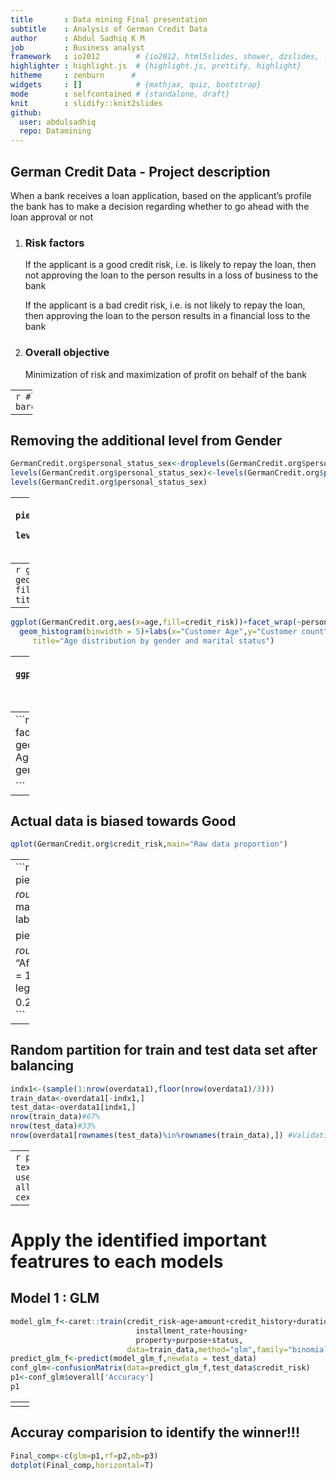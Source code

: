 ---
title       : Data mining Final presentation
subtitle    : Analysis of German Credit Data
author      : Abdul Sadhiq K M
job         : Business analyst
framework   : io2012        # {io2012, html5slides, shower, dzslides, ...}
highlighter : highlight.js  # {highlight.js, prettify, highlight}
hitheme     : zenburn      # 
widgets     : []            # {mathjax, quiz, bootstrap}
mode        : selfcontained # {standalone, draft}
knit        : slidify::knit2slides
github:
  user: abdulsadhiq
  repo: Datamining
---
<section class="slide1">
  <h2>German Credit Data - Project description</h2>
  <p>When a bank receives a loan application, based on the applicant's profile the bank has to make a decision regarding whether to go ahead with the loan approval or not</p>
  <ol>
    <li>
      <h3>Risk factors</h3>
      <p>If the applicant is a good credit risk, i.e. is likely to repay the loan, then not approving the loan to the person results in a loss of business to the bank</p>
	  <p>If the applicant is a bad credit risk, i.e. is not likely to repay the loan, then approving the loan to the person results in a financial loss to the bank</p>
    </li>
    <li>
      <h3>Overall objective</h3>
      <p>Minimization of risk and maximization of profit on behalf of the bank</p>
    </li>	
  </ol>
</section>

---
<h2>Environment set-up</h2>
```{r simple-plot, echo=T, fig.align='center', fig.height=6, message=T}
options(warn = -1)
library(klaR)
library(MASS)
data("GermanCredit")
library(caret)
require(ggplot2)
GermanCredit.org<-GermanCredit
```

--- 
```{r echo = F, echo=TRUE, fig.width=12, message=TRUE, warning=FALSE, results='asis'}
#levels(GermanCredit.org$personal_status_sex)
barchart(table(GermanCredit.org$personal_status_sex))
```

--- 
<h2>Removing the additional level from Gender</h2>
```{r echo = F, echo=TRUE, fig.width=12, message=TRUE, warning=FALSE, results='asis'}
GermanCredit.org$personal_status_sex<-droplevels(GermanCredit.org$personal_status_sex)
levels(GermanCredit.org$personal_status_sex)<-levels(GermanCredit.org$personal_status_sex)[1:4]
levels(GermanCredit.org$personal_status_sex)
```

---
```{r echo = F, echo=TRUE, fig.width=12, message=TRUE, warning=FALSE, results='asis'}
library(plotrix)
pie3D(table(GermanCredit.org$personal_status_sex),
    labels = levels(GermanCredit.org$personal_status_sex), 
main = "An exploded 3D pie chart", explode=0.1, radius=.9, labelcex = 1.3,  start=0.7)
```


---
```{r echo = F, echo=TRUE, fig.width=12, message=TRUE, warning=FALSE, results='asis'}
ggplot(GermanCredit.org, aes(age)) + geom_histogram(binwidth=4, colour="black", fill="green") +
  labs(x= "Age",y= "Frequency" , title = "Plot of Age")
```

---
```{r echo = F, echo=TRUE, fig.width=12, message=TRUE, warning=FALSE, results='asis'}

ggplot(GermanCredit.org,aes(x=age,fill=credit_risk))+facet_wrap(~personal_status_sex)+
  geom_histogram(binwidth = 5)+labs(x="Customer Age",y="Customer count",
     title="Age distribution by gender and marital status")
```

---
```{r echo = F, echo=TRUE, fig.width=12, message=TRUE, warning=FALSE, results='asis'}

ggplot(GermanCredit.org,aes(x=age,fill=credit_risk))+
  facet_wrap(~housing)+
  geom_histogram(binwidth = 5)+labs(x="Customer Age",y="Customer count",
          title="Age distribution by housing")
```

---
```{r echo = F, echo=TRUE, fig.width=12, message=F, warning=FALSE, results='asis'}
ggplot(GermanCredit.org,aes(x=age,fill=credit_risk))+
  facet_wrap(housing~personal_status_sex)+
    geom_histogram(binwidth = 5)+labs(x="Customer Age",y="Customer count",
title="Age distribution by gender , marital status and housing")


```

---
<h2>Actual data is biased towards Good</h2>
```{r echo = F, echo=TRUE, fig.width=12, message=TRUE, warning=FALSE, results='asis'}
qplot(GermanCredit.org$credit_risk,main="Raw data proportion")
```

---
<h2>...hence balancing the output variable</h2>
```{r echo = T, fig.width=12, message=F, warning=FALSE, results='asis'}
#install.packages("unbalanced")
library(unbalanced)
library(mice)
#prop.table(table(GermanCredit.org$credit_risk))
n<-ncol(GermanCredit.org)
output <-GermanCredit.org[,n]
input <- GermanCredit.org[,-n]
data1<-ubBalance(X=input,Y=output,type="ubSMOTE",positive="bad",percOver=35, 
                 percUnder=450)
overdata1<-data.frame(data1$X, credit_risk=data1$Y)
#Removing null values that were introduced after balancing
#md.pattern(overdata1)
overdata1<-overdata1[complete.cases(overdata1),]
#prop.table(table(overdata1$credit_risk))
```

---
```{r echo = F, echo=FALSE, fig.width=12, message=F, warning=FALSE, results='asis'}
par(mfrow=c(1,2))
pie3D(table(GermanCredit.org$credit_risk),
      labels =round(prop.table(table(GermanCredit.org$credit_risk)),2),
      main = "Before under sampling", explode=0.1, radius=.9, labelcex = 1.3,
      start=0.7)

pie3D(table(overdata1$credit_risk),
      labels = round(prop.table(table(overdata1$credit_risk)),2),
      main = "After under sampling", explode=0.1, radius=.9, labelcex = 1.3,
      start=0.7)
par(xpd=TRUE)
legend(1,0.7,legend=levels(overdata1$credit_risk),yjust=0.2, xjust = -0.1,
       fill = heat.colors(overdata1$credit_risk))
```

---
<h2>Random partition for train and test data set after balancing</h2>

```{r, echo=TRUE, message=TRUE, warning=FALSE}

indx1<-(sample(1:nrow(overdata1),floor(nrow(overdata1)/3)))
train_data<-overdata1[-indx1,]
test_data<-overdata1[indx1,]
nrow(train_data)#67%
nrow(test_data)#33%
nrow(overdata1[rownames(test_data)%in%rownames(train_data),]) #Validation
```

---
<h2>Butilding decision tree to identify the important features of the the data set that are actually contributing to our output variable</h2>
```{r, echo=TRUE, message=FALSE, warning=FALSE}
par(mfrow=c(1,1))
rp1<-rpart::rpart(credit_risk~.,data=train_data)
rpart::printcp(rp1) # Returns important variables
```

---
```{r, echo=FALSE, message=FALSE, warning=FALSE}
plot(rp1)
text(rp1, use.n=TRUE, all=TRUE, cex=.8)
```

---
<h1>Apply the identified important featrures to each models</h1>
<h2>Model 1 : GLM</h2>
```{r, echo=TRUE, message=TRUE, warning=FALSE}
model_glm_f<-caret::train(credit_risk~age+amount+credit_history+duration+
                            installment_rate+housing+
                            property+purpose+status,
                          data=train_data,method="glm",family="binomial")
predict_glm_f<-predict(model_glm_f,newdata = test_data)
conf_glm<-confusionMatrix(data=predict_glm_f,test_data$credit_risk)
p1<-conf_glm$overall['Accuracy']
p1
```

---
<h2>Model 2 : Random Forest</h2>

```{r, echo=TRUE, message=FALSE, warning=FALSE}
model_nb_f<-caret::train(credit_risk~age+amount+credit_history+duration+
                           installment_rate+housing+
                           property+purpose+status,data=train_data,method="rf")
predict_nb_f<-predict(model_nb_f,newdata = test_data)
conf_rf<-confusionMatrix(data = predict_nb_f,test_data$credit_risk)
p2<-conf_rf$overall['Accuracy']
p2
```

---
<h2>Model 3 : Naive Bayes</h2>
```{r, echo=TRUE, message=TRUE, warning=FALSE}
model_nb_f<-caret::train(credit_risk~age+amount+credit_history+duration+
                             installment_rate+housing+
                             property+purpose+status,data=train_data,method="nb")
predict_nb_f<-predict(model_nb_f,newdata = test_data)
conf_nb<-confusionMatrix(data = predict_nb_f,test_data$credit_risk)
p3<-conf_nb$overall["Accuracy"]
p3
```

---
<h2>Accuray comparision to identify the winner!!!</h2>
```{r, echo=TRUE, message=TRUE, warning=FALSE}
Final_comp<-c(glm=p1,rf=p2,nb=p3)
dotplot(Final_comp,horizontal=T)
```